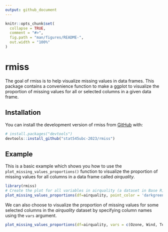 ```yaml
---
output: github_document
---
```


<!-- README.md is generated from README.Rmd. Please edit that file -->

```r
knitr::opts_chunk$set(
  collapse = TRUE,
  comment = "#>",
  fig.path = "man/figures/README-",
  out.width = "100%"
)
```

# rmiss

<!-- badges: start -->
<!-- badges: end -->

The goal of rmiss is to help visualize missing values in data frames. This package contains a convenience function to make a ggplot to visualize the proportion of missing values for all or selected columns in a given data frame.

## Installation

You can install the development version of rmiss from [GitHub](https://github.com/) with:

``` r
# install.packages("devtools")
devtools::install_github("stat545ubc-2023/rmiss")
```

## Example

This is a basic example which shows you how to use the `plot_missing_values_proportions()` function to visualize the proportion of missing values for all columns in a data frame called *airquality*.

```r
library(rmiss)
# Create the plot for all variables in airquality (a dataset in Base R)
plot_missing_values_proportions(df=airquality, point_color = 'darkgreen', line_color = 'darkgreen')
```


We can also choose to visualize the proportion of missing values for some selected columns in the *airquality* dataset by specifying column names using the `vars` argument.

```r
plot_missing_values_proportions(df=airquality, vars = c(Ozone, Wind, Temp))
```

